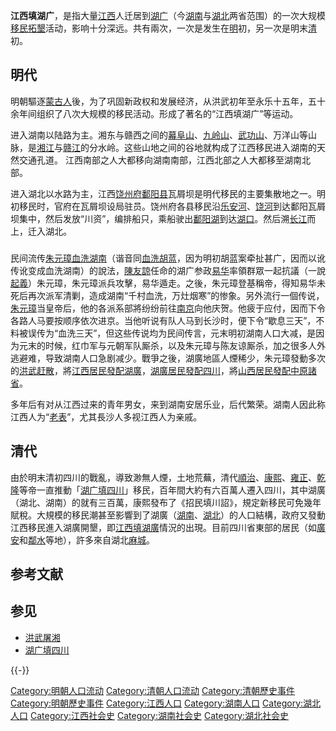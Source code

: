 '''江西填湖广'''，是指大量[[江西省|江西]]人迁居到[[湖广|湖广]]（今[[湖南省|湖南]]与[[湖北省|湖北]]两省范围）的一次大规模[[移民|移民]][[拓墾|拓墾]]活动，影响十分深远。共有兩次，一次是发生在[[明朝|明]]初，另一次是明末[[清|清]]初。

==明代==
明朝驅逐[[蒙古人|蒙古人]]後，为了巩固新政权和发展经济，从洪武初年至永乐十五年，五十余年间组织了八次大规模的移民活动。形成了著名的“江西填湖广”等运动。

进入湖南以陆路为主。湘东与赣西之间的[[幕阜山|幕阜山]]、[[九岭山|九岭山]]、[[武功山|武功山]]、万洋山等山脉，是[[湘江|湘江]]与[[赣江|赣江]]的分水岭。这些山地之间的谷地就构成了江西移民进入湖南的天然交通孔道。 江西南部之人大都移向湖南南部，江西北部之人大都移至湖南北部。

进入湖北以水路为主，江西[[饶州府|饶州府]][[鄱阳县|鄱阳县]]瓦屑坝是明代移民的主要集散地之一。明初移民时，官府在瓦屑坝设局驻员。饶州府各县移民沿[[乐安河|乐安河]]、[[饶河|饶河]]到达鄱阳瓦屑坝集中，然后发放“川资”，编排船只，乘船驶出[[鄱阳湖|鄱阳湖]]到达[[湖口縣|湖口]]。然后溯[[长江|长江]]而上，迁入湖北。

==={{fact|传说}}===
民间流传[[朱元璋血洗湖南|朱元璋血洗湖南]]（谐音同[[胡蓝党狱|血洗胡蓝]]，因为明初胡蓝案牵扯甚广，因而以讹传讹变成血洗湖南）的說法，[[陳友諒|陳友諒]]任命的湖广参政[[易华|易华]]率領群眾一起抗議（一說[[起義|起義]]）朱元璋，朱元璋派兵攻擊，易华遁走。之後，朱元璋登基稱帝，得知易华未死后再次派军清剿，造成湖南“千村血洗，万灶烟寒”的惨象。另外流行一個传说，[[朱元璋|朱元璋]]当皇帝后，他的各派系部將纷纷前往[[南京|南京]]向他庆贺。他疲于应付，因而下令各路人马要按顺序依次进京。当他听说有队人马到长沙时，便下令“歇息三天”，不料被误传为“血洗三天”，但这些传说均为民间传言，元末明初湖南人口大减，是因为元末的时候，红巾军与元朝军队厮杀，以及朱元璋与陈友谅厮杀，加之很多人外逃避难，导致湖南人口急剧减少。戰爭之後，湖廣地區人煙稀少，朱元璋發動多次的[[洪武赶散|洪武赶散]]，將[[江西填湖廣|江西居民發配湖廣]]，[[湖廣填四川|湖廣居民發配四川]]，將[[洪洞大槐樹移民|山西居民發配中原諸省]]。

多年后有对从江西过来的青年男女，来到湖南安居乐业，后代繁荣。湖南人因此称江西人为“[[江西老表|老表]]”，尤其長沙人多视江西人为亲戚。

==清代==
由於明末清初四川的戰亂，導致渺無人煙，土地荒蕪，清代[[順治|順治]]、[[康熙|康熙]]、[[雍正|雍正]]、[[乾隆|乾隆]]等帝一直推動「[[湖广填四川|湖广填四川]]」移民，百年間大約有六百萬人遷入四川，其中湖廣（湖北、湖南）的就有三百萬，康熙發布了《招民填川詔》，規定新移民可免幾年賦稅。大規模的移民潮甚至影響到了湖廣（[[湖南|湖南]]、[[湖北|湖北]]）的人口結構，政府又發動江西移民進入湖廣開墾，即[[江西填湖廣|江西填湖廣]]情況的出現。目前四川省東部的居民（如[[廣安|廣安]]和[[鄰水|鄰水]]等地），許多來自湖北[[麻城|麻城]]。

== 参考文献 ==
{{Reflist}}

== 参见 ==
{{Portal box|历史|湖北|湖南|江西}}
* [[洪武屠湘|洪武屠湘]]
* [[湖广填四川|湖广填四川]]

{{-}}
{{明朝历史事件}}
{{清朝历史事件}}
[[Category:明朝人口流动|Category:明朝人口流动]]
[[Category:清朝人口流动|Category:清朝人口流动]]
[[Category:清朝歷史事件|Category:清朝歷史事件]]
[[Category:明朝歷史事件|Category:明朝歷史事件]]
[[Category:江西人口|Category:江西人口]]
[[Category:湖南人口|Category:湖南人口]]
[[Category:湖北人口|Category:湖北人口]]
[[Category:江西社会史|Category:江西社会史]]
[[Category:湖南社会史|Category:湖南社会史]]
[[Category:湖北社会史|Category:湖北社会史]]